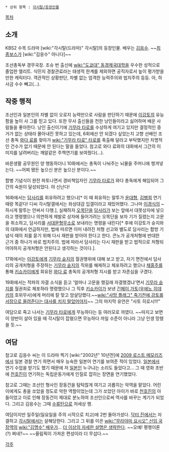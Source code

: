  * 상위 항목 : [[각시탈/등장인물]]

[[목차]]
== 소개 ==
KBS2 수목 드라마 [wiki:"각시탈(드라마)" 각시탈]의 등장인물. 배우는 [[김응수]].
~~[[최종보스]]가 [wiki:"김응수" 아니다]~~

조선총독부 경무국장. 조슈 번 출신에 [[wiki:"도쿄대" 동경제국대학]]을 우수한 성적으로 졸업한 엘리트. 식민지 경찰관료라는 태생적 한계를 제외하면 공직자로서 높이 평가받을 만한 캐릭터다. 객관적인 상황판단, 차별 없는 엄격한 능력주의와 법치주의 등등. 아, 하사금 수수 빼고(…).

== 작중 행적 ==
조선인과 일본인의 차별 없이 오로지 능력만으로 사람을 판단하기 때문에 [[이강토]]의 유능함을 높이 사 그를 믿고 있다. 또한 무사 출신들을 천한 낭인들이라고 싫어하며 배운 사람들을 좋아한다. 낭인 출신이기에 [[기무라 타로]]를 수상하게 여기고 있지만 결정적인 증거가 없는 상태라 몰아내진 못하고 있는데, 6회에선 안 되겠다 싶었는지 고향 선배인 조선 총독 [[와다 료]]를 찾아가 [[wiki:"기무라 타로" 타로]]를 축출해 달라고 부탁했지만 치명적인 건수가 없기 때문에 안 된다는 말을 들었다. 참고로 와다 료와의 대화에서 그간의 이미지를 날려버리는 깨알같은 주책연기를 보여줬다(...).

바른생활 공무원인 양 행동하더니 10화에서는 총독이 나눠주는 뇌물을 주머니에 챙겨넣는다. ~~어찌 됐든 높으신 분은 높으신 분이다.~~

합병 기념식이 완전 파토나면서 경비책임자인 [[기무라 타로]]가 와다 총독에게 해임되어 그간의 숙원이 달성되었다. 야 신난다!

16화에서는 [[담사리]]를 회유하려고 했으나[* 이 때 회유하는 말투가 [[윤대형]], [[김병희]] 연기 때랑 똑같다! 디씨 각시탈갤에서는 좌상대감 입갤이라고 재밌어했다. 그나마 [[이경식]]의 ~하시게 말투는 안써서 다행.], 실패하자 [[오목단]]을 [[담사리]]가 보는 앞에서 대못상자에 넣으라고 명령했으나 의연하게 제발로 상자에 들어가려는 오목단을 보자 기가 질렸는지 고문을 취소하고, 담사리를 [[서대문형무소]]로 보내라는 명령을 내린다[* 후에 이강토가 슌지와의 대화에서 언급하지만, 법에 따르면 이미 내려진 처형 선고와 별도로 담사리는 합방 기념식 때의 죄를 묻기 위해 다시 재판을 받아야 한다고 한다. 콘노가 공개처형에 반대한 근거 중 하나가 바로 법치주의. 법에 따라서 담사리는 다시 재판을 받고 법적으로 처형되어야하지 공개처형은 안된다고 생각하는 것이다.]. 

17화에서는 [[이강토]]에게 [[기무라 슌지]]의 월권행위에 대해 보고 받고, 자기 면전에서 담사리의 공개처형을 주장하는 [[기무라 슌지]]의 직위를 해제하고 체포하려고 했으나 [[채홍주]]를 통해 [[키쇼카이]]에게 회유된 [[와다 료]] 총독의 공개처형 지시를 받고 자존심을 구겼다.

19화에서는 적파의 자결 소식을 듣고 '얼마나 고문을 했길래 자결했겠냐'면서 [[기무라 슌지]]를 월권죄로 체포하라 명령했으나 그 직후 [[키쇼카이]]가 보낸 [[긴페이 가토]]([[우에노 히데키]]의 호위무사)에게 머리에 칼 맞고 암살당했다.~~[[wiki:"사망 플래그" 죽기전에 강토를 서장으로 올려준다는 대사를 치지 말았어야지]]~~
그의 마지막 유언은 "사토 히로시!!!"

여담으로 죽고 나서는 [[기무라 타로]]에게 무능하다는 등 여러모로 까였다. ~~따지고 보면 이 양반이 살아 있을 때 각시탈이 잡혔으면 무능하다 까일 수준이 아니라 그냥 인생 망했을 듯.~~

== 여담 ==
참고로 김응수 씨는 이 드라마 찍기 [wiki:"2002년" 10년전]에 [[2009 로스트 메모리즈]]에서 일본 경찰 연기 하면서 매우 능숙한 일본어 연기를 보여준 적이 있었다. [[일본]]에서 연기 수업을 받기도 했기 때문에 저 [[일본인]] 누구냐는 소리도 들었다고... 그 때 영화 초반에 [[천호진]]이 연기하는 독립운동가에게 인질로 잡히는 장면을 연기했었다.

참고로 그때는 조선인 형사인 장동건을 탐탁찮게 여기고 괴롭히는 악역을 맡았다. 어린이에게도 총을 쏘았을 정도로 악한 역할이었는데 그가 쏘았던 아이가 바로 [[천호진]]의 아들이었고 이로 인해 장동건이 제대로 분노하여 조선인으로써 역사를 바꾸는 계기가 되었다. 그리고 김응수는 그때 [[수류탄]]으로 저세상 행.

여담이지만 일주일(일요일을 주의 시작으로 치고)에 2번 돌아가셨다. [[닥터 진]]에서는 자결하고 [[각시탈(드라마)|각시탈]]에서는 살해당한다. 그리고 그 뒤를 이은 [[wiki:"무라야마 요시오" 신임 국장]]역의 [[wiki:"김명수" 배우]]가... [[더 이상의 자세한 설명은 생략한다]]. ~~오예! 평행이론(?) 쩌네?~~ ~~올림픽이 가져온 편성이라 더 무섭다.~~

[[각주]]
